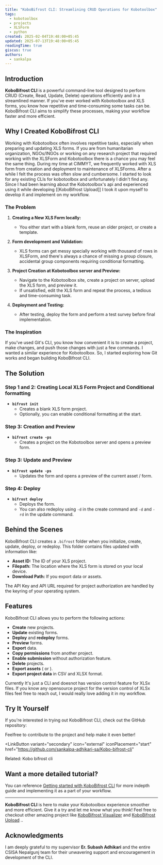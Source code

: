 ```yaml
---
title: "KoboBifrost CLI: Streamlining CRUD Operations for Kobotoolbox"
tags:
  - kobotoolbox
  - projects
  - XLSForm
  - python
created: 2025-02-04T19:48:00+05:45
updated: 2025-07-13T19:48:00+05:45
readingTime: true
giscus: true
authors:
  - sankalpa
---
```



## Introduction

**KoboBifrost CLI** is a powerful command-line tool designed to perform CRUD (Create, Read, Update, Delete) operations efficiently and in a streamlined manner. If you've ever worked with Kobotoolbox and XLS forms, you know how repetitive and time-consuming some tasks can be. KoboBifrost CLI aims to simplify these processes, making your workflow faster and more efficient.

## Why I Created KoboBifrost CLI

Working with Kobotoolbox often involves repetitive tasks, especially when preparing and updating XLS forms. If you are from humanitarian organization, NGOs/INGOs or working on any research project that required working with the XLSForm and Kobotoolbox there is a chance you may feel the same thing. During my time at CIMMYT, we frequently worked with XLS form from creation and deployment to maintenance of XLSForms. After a while I felt the process was often slow and cumbersome. I started to look for any existing CLIs for kobotoolbox and unfortunately I didn't find any.
Since I had been learning about the Kobotoolbox's api and experienced using it while developing [[KoboBifrost Upload]] I took it upon myself to develop it and implement on my workflow.

### The Problem

1. **Creating a New XLS Form locally:**
   - You either start with a blank form, reuse an older project, or create a template.

2. **Form development and Validation:**
   - XLS forms can get messy specially working with thousand of rows in XLSForm, and there's always a chance of missing a group closure, accidental group components requiring conditional formatting.

3. **Project Creation at Kobotoolbox server and Preview:**
   - Navigate to the Kobotoolbox site, create a project on server, upload the XLS form, and preview it.
   - If unsatisfied, edit the XLS form and repeat the process, a tedious and time-consuming task.

4. **Deployment and Testing:**
   - After testing, deploy the form and perform a test survey before final implementation.

### The Inspiration

If you've used Git's CLI, you know how convenient it is to create a project, make changes, and push those changes with just a few commands. I wanted a similar experience for Kobotoolbox. So, I started exploring how Git works and began building KoboBifrost CLI.

## The Solution

### Step 1 and 2: Creating Local XLS Form Project and Conditional formatting

- **`bifrost init`**
  - Creates a blank XLS form project.
  - Optionally, you can enable conditional formatting at the start.

### Step 3: Creation and Preview

- **`bifrost create -ps`**
  - Creates a project on the Kobotoolbox server and opens a preview form.

### Step 3: Update and Preview

- **`bifrost update -ps`**
  - Updates the form and opens a preview of the current asset / form.

### Step 4: Deploy

- **`bifrost deploy`**
  - Deploys the form.
  - You can also redeploy using `-d` in the create command and `-d` and `-rd` in the update command.

## Behind the Scenes

KoboBifrost CLI creates a `.bifrost` folder when you initialize, create, update, deploy, or redeploy. This folder contains files updated with information like:

- **Asset ID:** The ID of your XLS project.
- **Filepath:** The location where the XLS form is stored on your local device.
- **Download Path:** If you export data or assets.

The API Key and API URL required for project authorization are handled by the keyring of your operating system.

## Features

KoboBifrost CLI allows you to perform the following actions:

- **Create** new projects.
- **Update** existing forms.
- **Deploy** and **redeploy** forms.
- **Preview** forms.
- **Export** data.
- **Copy permissions** from another project.
- **Enable submission** without authorization feature.
- **Delete** projects.
- **Export assets** (<Badge text="XLSForm"/> or <Badge text="XForm"/> ).
- **Export project data** in CSV and XLSX format.

<Aside type="caution" title="Doesn't support version control">
  Currently It's just a CLI and doesnot has version control feature for XLSx
  files. If you know any opensource project for the version control of XLSx
  files feel free to reach out, I would really love adding it in my workflow.
</Aside>

## Try It Yourself

If you're interested in trying out KoboBifrost CLI, check out the GitHub repository:

<Aside
  type="note"
  title="Kobobifrost cli GitHub">
   Feelfree to contribute to the project and help make it even better!

  <LinkButton
    variant="secondary"
    icon="external"
    iconPlacement="start"
    href="https://github.com/sankalpa-adhikari-sa/Kobo-bifrost-cli"
  >
   Related: Kobo bifrost cli
  </LinkButton>
</Aside>

## Want a more detailed tutorial?

You can reference [Getting started with KoboBifrost CLI](#want-a-more-detailed-tutorial) for more indepth guide and implementing it as a part of your workflow.

---

**KoboBifrost CLI** is here to make your Kobotoolbox experience smoother and more efficient. Give it a try and let me know what you think!
Feel free to checkout other amazing project like [KoboBifrost Visualizer](../../projects/kobobifrost-visualizer) and [KoboBifrost Upload](../../projects/kobobifrost-upload) ..

## Acknowledgments

I am deeply grateful to my supervisor **Er. Subash Adhikari** and the entire CSISA Nepalgunj team for their unwavering support and encouragement in development of the CLI.
